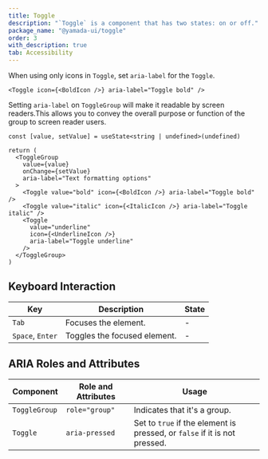 ```yaml
---
title: Toggle
description: "`Toggle` is a component that has two states: on or off."
package_name: "@yamada-ui/toggle"
order: 3
with_description: true
tab: Accessibility
---
```


When using only icons in `Toggle`, set `aria-label` for the `Toggle`.

```tsx live=false
<Toggle icon={<BoldIcon />} aria-label="Toggle bold" />
```

Setting `aria-label` on `ToggleGroup` will make it readable by screen readers.This allows you to convey the overall purpose or function of the group to screen reader users.

```tsx live=false
const [value, setValue] = useState<string | undefined>(undefined)

return (
  <ToggleGroup
    value={value}
    onChange={setValue}
    aria-label="Text formatting options"
  >
    <Toggle value="bold" icon={<BoldIcon />} aria-label="Toggle bold" />
    <Toggle value="italic" icon={<ItalicIcon />} aria-label="Toggle italic" />
    <Toggle
      value="underline"
      icon={<UnderlineIcon />}
      aria-label="Toggle underline"
    />
  </ToggleGroup>
)
```

## Keyboard Interaction

| Key              | Description                  | State |
| ---------------- | ---------------------------- | ----- |
| `Tab`            | Focuses the element.         | -     |
| `Space`, `Enter` | Toggles the focused element. | -     |

## ARIA Roles and Attributes

| Component     | Role and Attributes | Usage                                                                     |
| ------------- | ------------------- | ------------------------------------------------------------------------- |
| `ToggleGroup` | `role="group"`      | Indicates that it's a group.                                              |
| `Toggle`      | `aria-pressed`      | Set to `true` if the element is pressed, or `false` if it is not pressed. |
